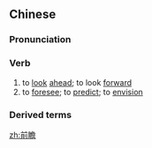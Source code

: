 ==Chinese==
{{zh-forms}}

===Pronunciation===
{{zh-pron
|m=qiánzhān
|c=cin4 zim1
|mn=chiân-chiam
|cat=v
}}

===Verb===
{{zh-verb}}

# to [[look]] [[ahead]]; to look [[forward]]
# to [[foresee]]; to [[predict]]; to [[envision]]

===Derived terms===
{{zh-der|前瞻性}}

[[zh:前瞻]]